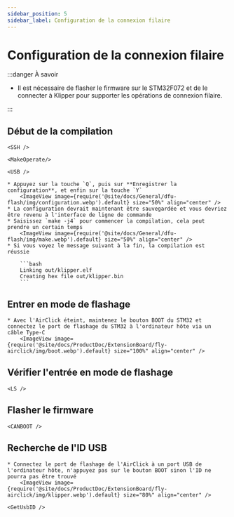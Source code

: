 ```yaml
---
sidebar_position: 5
sidebar_label: Configuration de la connexion filaire
---
```




# Configuration de la connexion filaire

:::danger À savoir

* Il est nécessaire de flasher le firmware sur le STM32F072 et de le connecter à Klipper pour supporter les opérations de connexion filaire.

:::

## Début de la compilation

    <SSH />

    <MakeOperate/>

    <USB />

    * Appuyez sur la touche `Q`, puis sur **Enregistrer la configuration**, et enfin sur la touche `Y`
        <ImageView image={require('@site/docs/General/dfu-flash/img/configuration.webp').default} size="50%" align="center" />
    * La configuration devrait maintenant être sauvegardée et vous devriez être revenu à l'interface de ligne de commande
    * Saisissez `make -j4` pour commencer la compilation, cela peut prendre un certain temps
        <ImageView image={require('@site/docs/General/dfu-flash/img/make.webp').default} size="50%" align="center" />
    * Si vous voyez le message suivant à la fin, la compilation est réussie

        ```bash
        Linking out/klipper.elf
        Creating hex file out/klipper.bin
        ```

## Entrer en mode de flashage

    * Avec l'AirClick éteint, maintenez le bouton BOOT du STM32 et connectez le port de flashage du STM32 à l'ordinateur hôte via un câble Type-C
        <ImageView image={require('@site/docs/ProductDoc/ExtensionBoard/fly-airclick/img/boot.webp').default} size="100%" align="center" />

## Vérifier l'entrée en mode de flashage

    <LS />

## Flasher le firmware
    
    <CANBOOT />

## Recherche de l'ID USB
    * Connectez le port de flashage de l'AirClick à un port USB de l'ordinateur hôte, n'appuyez pas sur le bouton BOOT sinon l'ID ne pourra pas être trouvé
        <ImageView image={require('@site/docs/ProductDoc/ExtensionBoard/fly-airclick/img/klipper.webp').default} size="80%" align="center" />

    <GetUsbID />